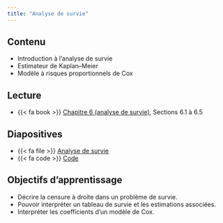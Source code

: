 ```yaml
---
title: "Analyse de survie"
---
```


## Contenu

- Introduction à l'analyse de survie
- Estimateur de Kaplan--Meier
- Modèle à risques proportionnels de Cox


## Lecture


- {{< fa book >}} [Chapitre 6 (analyse de survie)](https://lbelzile.github.io/math60602/06-survie.html), Sections 6.1 à 6.5

## Diapositives 

- {{< fa file >}} [Analyse de survie](/diapos/MATH60602-diapos9.pdf)
- {{< fa code >}} [Code](/code/MATH60602-diapos9.R)

<!--
<iframe width="600" height="338" src="http://docs.google.com/gview?url=https://lbelzile.github.io/multi/diapos/MATH60602-diapos3.pdf&embedded=true" frameborder="0"></iframe>
-->

## Objectifs d'apprentissage

- Décrire la censure à droite dans un problème de survie.
- Pouvoir interpréter un tableau de survie et les estimations associées.
- Interpréter les coefficients d'un modèle de Cox.


